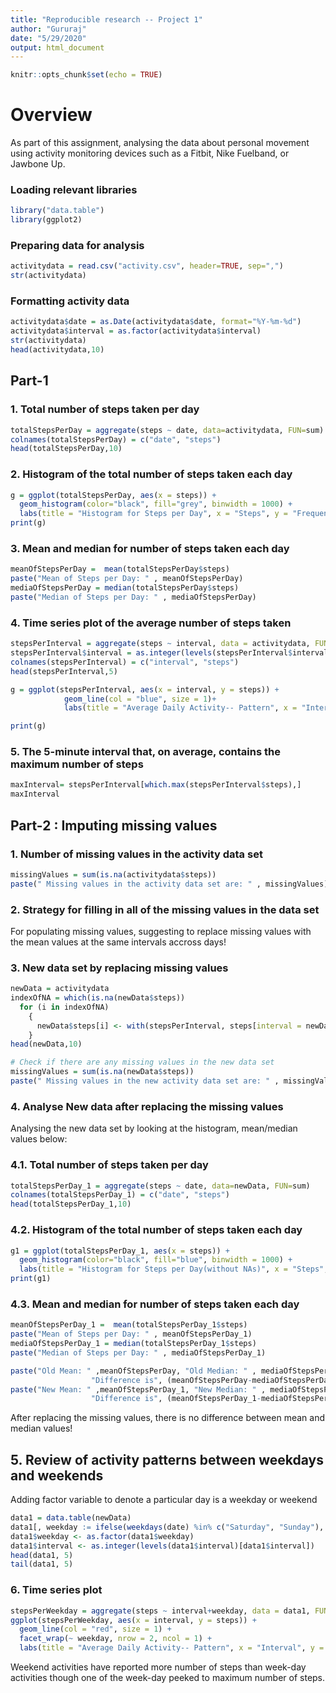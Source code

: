 ```yaml
---
title: "Reproducible research -- Project 1"
author: "Gururaj"
date: "5/29/2020"
output: html_document
---
```


```r
knitr::opts_chunk$set(echo = TRUE)
```

# Overview  
As part of this assignment, analysing the data about personal movement using activity monitoring devices such as a Fitbit, Nike Fuelband, or Jawbone Up.

### Loading relevant libraries

```r
library("data.table")
library(ggplot2)
```
### Preparing data for analysis  

```r
activitydata = read.csv("activity.csv", header=TRUE, sep=",")
str(activitydata)
```
### Formatting activity data  

```r
activitydata$date = as.Date(activitydata$date, format="%Y-%m-%d")
activitydata$interval = as.factor(activitydata$interval)
str(activitydata)
head(activitydata,10)
```
## Part-1  

### 1. Total number of steps taken per day  

```r
totalStepsPerDay = aggregate(steps ~ date, data=activitydata, FUN=sum)
colnames(totalStepsPerDay) = c("date", "steps")
head(totalStepsPerDay,10)
```
### 2. Histogram of the total number of steps taken each day  

```r
g = ggplot(totalStepsPerDay, aes(x = steps)) +
  geom_histogram(color="black", fill="grey", binwidth = 1000) +
  labs(title = "Histogram for Steps per Day", x = "Steps", y = "Frequency")
print(g)
```  

### 3. Mean and median for number of steps taken each day  

```r
meanOfStepsPerDay =  mean(totalStepsPerDay$steps)
paste("Mean of Steps per Day: " , meanOfStepsPerDay)
mediaOfStepsPerDay = median(totalStepsPerDay$steps)
paste("Median of Steps per Day: " , mediaOfStepsPerDay)
```

### 4. Time series plot of the average number of steps taken

```r

stepsPerInterval = aggregate(steps ~ interval, data = activitydata, FUN = mean, na.rm = TRUE)
stepsPerInterval$interval = as.integer(levels(stepsPerInterval$interval)[stepsPerInterval$interval])
colnames(stepsPerInterval) = c("interval", "steps")
head(stepsPerInterval,5)

```
```r
g = ggplot(stepsPerInterval, aes(x = interval, y = steps)) + 
            geom_line(col = "blue", size = 1)+
            labs(title = "Average Daily Activity-- Pattern", x = "Interval", y = "Steps")

print(g)

```  

### 5. The 5-minute interval that, on average, contains the maximum number of steps  

```r
maxInterval= stepsPerInterval[which.max(stepsPerInterval$steps),]
maxInterval
```

## Part-2 : Imputing missing values  

### 1. Number of missing values in the activity data set  

```r

missingValues = sum(is.na(activitydata$steps))
paste(" Missing values in the activity data set are: " , missingValues)
```

### 2. Strategy for filling in all of the missing values in the data set  

For populating missing values, suggesting to replace missing values with the mean values at the 
same intervals accross days!

### 3. New data set by replacing missing values  

```r
newData = activitydata
indexOfNA = which(is.na(newData$steps))
  for (i in indexOfNA) 
    {
      newData$steps[i] <- with(stepsPerInterval, steps[interval = newData$interval[i]])
    }
head(newData,10)

# Check if there are any missing values in the new data set
missingValues = sum(is.na(newData$steps))
paste(" Missing values in the new activity data set are: " , missingValues)

```
### 4. Analyse New data after replacing the missing values  

Analysing the new data set by looking at the histogram, mean/median values below:

### 4.1. Total number of steps taken per day  

```r
totalStepsPerDay_1 = aggregate(steps ~ date, data=newData, FUN=sum)
colnames(totalStepsPerDay_1) = c("date", "steps")
head(totalStepsPerDay_1,10)
```
### 4.2. Histogram of the total number of steps taken each day  

```r
g1 = ggplot(totalStepsPerDay_1, aes(x = steps)) +
  geom_histogram(color="black", fill="blue", binwidth = 1000) +
  labs(title = "Histogram for Steps per Day(without NAs)", x = "Steps", y = "Frequency")
print(g1)
```

### 4.3. Mean and median for number of steps taken each day  

```r
meanOfStepsPerDay_1 =  mean(totalStepsPerDay_1$steps)
paste("Mean of Steps per Day: " , meanOfStepsPerDay_1)
mediaOfStepsPerDay_1 = median(totalStepsPerDay_1$steps)
paste("Median of Steps per Day: " , mediaOfStepsPerDay_1)

```
```r

paste("Old Mean: " ,meanOfStepsPerDay, "Old Median: " , mediaOfStepsPerDay, 
                  "Difference is", (meanOfStepsPerDay-mediaOfStepsPerDay) )
paste("New Mean: " ,meanOfStepsPerDay_1, "New Median: " , mediaOfStepsPerDay_1,
                  "Difference is", (meanOfStepsPerDay_1-mediaOfStepsPerDay_1))

```
After replacing the missing values, there is no difference between mean and median values!

## 5. Review of activity patterns between weekdays and weekends  

Adding factor variable to denote a particular day is a weekday or weekend

```r

data1 = data.table(newData)
data1[, weekday := ifelse(weekdays(date) %in% c("Saturday", "Sunday"), "Weekend", "Weekday")]
data1$weekday <- as.factor(data1$weekday)
data1$interval <- as.integer(levels(data1$interval)[data1$interval])
head(data1, 5)
tail(data1, 5)
```
### 6. Time series plot  

```r
stepsPerWeekday = aggregate(steps ~ interval+weekday, data = data1, FUN = mean)
ggplot(stepsPerWeekday, aes(x = interval, y = steps)) + 
  geom_line(col = "red", size = 1) + 
  facet_wrap(~ weekday, nrow = 2, ncol = 1) + 
  labs(title = "Average Daily Activity-- Pattern", x = "Interval", y = "Steps")

```  

Weekend activities have reported more number of steps than week-day activities though one of 
the week-day peeked to maximum number of steps.

